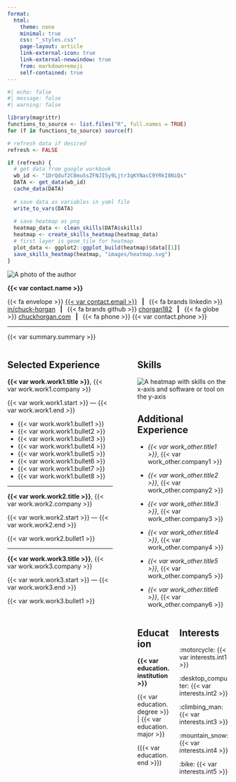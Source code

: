 ```yaml
---
format:
  html:
    theme: none
    minimal: true
    css: "_styles.css"
    page-layout: article
    link-external-icon: true
    link-external-newwindow: true
    from: markdown+emoji
    self-contained: true
---
```


```r
#| echo: false
#| message: false
#| warning: false

library(magrittr)
functions_to_source <- list.files("R", full.names = TRUE)
for (f in functions_to_source) source(f)

# refresh data if desired
refresh <- FALSE

if (refresh) {
  # get data from google workbook
  wb_id <- "1DrQduf2C0muSsZFNJI5y9Ljtr3qKYNacC9YRkI8NiQs"
  DATA <- get_data(wb_id)
  cache_data(DATA)
  
  # save data as variables in yaml file
  write_to_vars(DATA)
  
  # save heatmap as png
  heatmap_data <- clean_skills(DATA$skills)
  heatmap <- create_skills_heatmap(heatmap_data)
  # first layer is geom_tile for heatmap
  plot_data <- ggplot2::ggplot_build(heatmap)$data[[1]]
  save_skills_heatmap(heatmap, "images/heatmap.svg")
}
```

::: {#header}

::: {#headshot}

```{=html}
<div class="image-cropper">
  <img
   src="images/headshot.jpg"
   alt="A photo of the author"
   class="headshot-pic" />
</div>
```

<!-- end headshot div -->
:::

::: {#name}

**{{< var contact.name >}}**

<!-- end name div -->
:::

::: {#contact}

{{< fa envelope >}} [{{< var contact.email >}}](mailto: {{< var contact.email >}}) &ensp;**|**&ensp; {{< fa brands linkedin >}} [in/chuck-horgan]({{< var contact.linkedin >}}) &ensp;**|**&ensp; {{< fa brands github >}} [chorgan182]({{< var contact.github >}}){target=_blank"} &ensp;**|**&ensp; {{< fa globe >}} [chuckhorgan.com]({{< var contact.website >}}){target=_blank"} &ensp;**|**&ensp; {{< fa phone >}} {{< var contact.phone >}}

<!-- end contact div -->
:::

<!-- end header div -->
:::

------------------------------------------------------------------------

<!-- Summary -->

{{< var summary.summary >}}

::: columns

::: {.column width="52%"}

## Selected Experience

**{{< var work.work1.title >}}**, {{< var work.work1.company >}}

{{< var work.work1.start >}} — {{< var work.work1.end >}}

- {{< var work.work1.bullet1 >}}
- {{< var work.work1.bullet2 >}}
- {{< var work.work1.bullet3 >}}
- {{< var work.work1.bullet4 >}}
- {{< var work.work1.bullet5 >}}
- {{< var work.work1.bullet6 >}}
- {{< var work.work1.bullet7 >}}
- {{< var work.work1.bullet8 >}}

------------------------------------------------------------------------

**{{< var work.work2.title >}}**, {{< var work.work2.company >}}

{{< var work.work2.start >}} — {{< var work.work2.end >}}

{{< var work.work2.bullet1 >}}

------------------------------------------------------------------------

**{{< var work.work3.title >}}**, {{< var work.work3.company >}}

{{< var work.work3.start >}} — {{< var work.work3.end >}}

{{< var work.work3.bullet1 >}}

<!-- end body left column -->
:::

::: {.column width="3%"}
<!-- spacer column in middle of body -->
:::

::: {#col-skills .column width="45%"}

## Skills

```{=html}
<img
 id="image-heatmap"
 src="images/heatmap.svg"
 alt="A heatmap with skills on the x-axis and software or tool on the y-axis"
/>
```

## Additional Experience

- _{{< var work_other.title1 >}}_, {{< var work_other.company1 >}}

- _{{< var work_other.title2 >}}_, {{< var work_other.company2 >}}

- _{{< var work_other.title3 >}}_, {{< var work_other.company3 >}}

- _{{< var work_other.title4 >}}_, {{< var work_other.company4 >}}

- _{{< var work_other.title5 >}}_, {{< var work_other.company5 >}}

- _{{< var work_other.title6 >}}_, {{< var work_other.company6 >}}

::: columns

::: {#education-block .column width="40%"}

## Education

**{{< var education.institution >}}** 

{{< var education.degree >}} | {{< var education.major >}}

({{< var education.end >}})

<!-- end education column -->
:::

::: {.column width="60%"}

## Interests

:motorcycle: {{< var interests.int1 >}}

:desktop_computer: {{< var interests.int2 >}}

:climbing_man: {{< var interests.int3 >}}

:mountain_snow: {{< var interests.int4 >}}

:bike: {{< var interests.int5 >}}

<!-- end interests column -->
:::

<!-- end education/interests columns -->
:::

<!-- end body right column -->
:::

<!-- end body columns -->
:::

<!-- {{< pagebreak >}} -->
